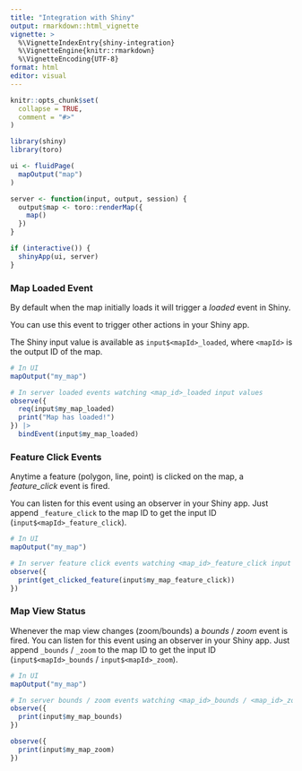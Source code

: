 ```yaml
---
title: "Integration with Shiny"
output: rmarkdown::html_vignette
vignette: >
  %\VignetteIndexEntry{shiny-integration}
  %\VignetteEngine{knitr::rmarkdown}
  %\VignetteEncoding{UTF-8}
format: html
editor: visual
---
```


```r
knitr::opts_chunk$set(
  collapse = TRUE,
  comment = "#>"
)
```



```r
library(shiny)
library(toro)

ui <- fluidPage(
  mapOutput("map")
)

server <- function(input, output, session) {
  output$map <- toro::renderMap({
    map()
  })
}

if (interactive()) {
  shinyApp(ui, server)
}
```


### Map Loaded Event

By default when the map initially loads it will trigger a *loaded* event in Shiny.

You can use this event to trigger other actions in your Shiny app.

The Shiny input value is available as `input$<mapId>_loaded`, where `<mapId>` is the output ID of the map.

```r
# In UI
mapOutput("my_map")

# In server loaded events watching <map_id>_loaded input values
observe({
  req(input$my_map_loaded)
  print("Map has loaded!")
}) |>
  bindEvent(input$my_map_loaded)
```


### Feature Click Events

Anytime a feature (polygon, line, point) is clicked on the map, a *feature_click* event is fired.

You can listen for this event using an observer in your Shiny app. Just append `_feature_click` to the map ID to get the input ID (`input$<mapId>_feature_click`).

```r
# In UI
mapOutput("my_map")

# In server feature click events watching <map_id>_feature_click input values
observe({
  print(get_clicked_feature(input$my_map_feature_click))
})
```


### Map View Status

Whenever the map view changes (zoom/bounds) a *bounds* / *zoom* event is fired. You can listen for this event using an observer in your Shiny app. Just append `_bounds` / `_zoom` to the map ID to get the input ID (`input$<mapId>_bounds` / `input$<mapId>_zoom`).

```r
# In UI
mapOutput("my_map")

# In server bounds / zoom events watching <map_id>_bounds / <map_id>_zoom input values
observe({
  print(input$my_map_bounds)
})

observe({
  print(input$my_map_zoom)
})
```
